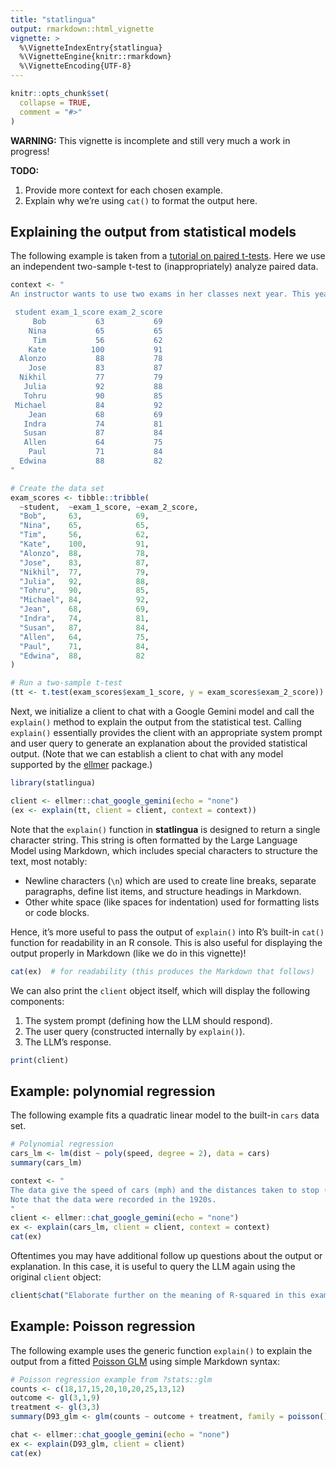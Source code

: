 ```yaml
---
title: "statlingua"
output: rmarkdown::html_vignette
vignette: >
  %\VignetteIndexEntry{statlingua}
  %\VignetteEngine{knitr::rmarkdown}
  %\VignetteEncoding{UTF-8}
---
```


```r
knitr::opts_chunk$set(
  collapse = TRUE,
  comment = "#>"
)
```

**WARNING:** This vignette is incomplete and still very much a work in progress!

**TODO:**

1. Provide more context for each chosen example.
2. Explain why we're using `cat()` to format the output here.

## Explaining the output from statistical models

The following example is taken from a [tutorial on paired t-tests](https://www.jmp.com/en/statistics-knowledge-portal/t-test/paired-t-test). Here we use an independent two-sample t-test to (inappropriately) analyze paired data.

```r
context <- "
An instructor wants to use two exams in her classes next year. This year, she gives both exams to the students. She wants to know if the exams are equally difficult and wants to check this by comparing the two sets of scores. Here is the data:

 student exam_1_score exam_2_score
     Bob           63           69
    Nina           65           65
     Tim           56           62
    Kate          100           91
  Alonzo           88           78
    Jose           83           87
  Nikhil           77           79
   Julia           92           88
   Tohru           90           85
 Michael           84           92
    Jean           68           69
   Indra           74           81
   Susan           87           84
   Allen           64           75
    Paul           71           84
  Edwina           88           82
"

# Create the data set
exam_scores <- tibble::tribble(
  ~student,  ~exam_1_score, ~exam_2_score,
  "Bob",     63,            69,
  "Nina",    65,            65,
  "Tim",     56,            62,
  "Kate",    100,           91,
  "Alonzo",  88,            78,
  "Jose",    83,            87,
  "Nikhil",  77,            79,
  "Julia",   92,            88,
  "Tohru",   90,            85,
  "Michael", 84,            92,
  "Jean",    68,            69,
  "Indra",   74,            81,
  "Susan",   87,            84,
  "Allen",   64,            75,
  "Paul",    71,            84,
  "Edwina",  88,            82
)

# Run a two-sample t-test
(tt <- t.test(exam_scores$exam_1_score, y = exam_scores$exam_2_score))
```

Next, we initialize a client to chat with a Google Gemini model and call the `explain()` method to explain the output from the statistical test. Calling `explain()` essentially provides the client with an appropriate system prompt and user query to generate an explanation about the provided statistical output. (Note that we can establish a client to chat with any model supported by the [ellmer](https://cran.r-project.org/package=ellmer) package.) 

```r
library(statlingua)

client <- ellmer::chat_google_gemini(echo = "none")
(ex <- explain(tt, client = client, context = context))
```

Note that the `explain()` function in **statlingua** is designed to return a single character string. This string is often formatted by the Large Language Model using Markdown, which includes special characters to structure the text, most notably:

* Newline characters (`\n`) which are used to create line breaks, separate paragraphs, define list items, and structure headings in Markdown.
* Other white space (like spaces for indentation) used for formatting lists or code blocks.

Hence, it's more useful to pass the output of `explain()` into R's built-in `cat()` function for readability in an R console. This is also useful for displaying the output properly in Markdown (like we do in this vignette)!

```r
cat(ex)  # for readability (this produces the Markdown that follows)
```

We can also print the `client` object itself, which will display the following components:

1) The system prompt (defining how the LLM should respond).
2) The user query (constructed internally by `explain()`).
3) The LLM's response.

```r
print(client)
```


## Example: polynomial regression

The following example fits a quadratic linear model to the built-in `cars` data set.

```r
# Polynomial regression
cars_lm <- lm(dist ~ poly(speed, degree = 2), data = cars)
summary(cars_lm)
```

```r
context <- "
The data give the speed of cars (mph) and the distances taken to stop (ft).
Note that the data were recorded in the 1920s.
"
client <- ellmer::chat_google_gemini(echo = "none")
ex <- explain(cars_lm, client = client, context = context)
cat(ex)
```

Oftentimes you may have additional follow up questions about the output or explanation. In this case, it is useful to query the LLM again using the original `client` object:

```r
client$chat("Elaborate further on the meaning of R-squared in this example.") |> cat()
```

## Example: Poisson regression

The following example uses the generic function `explain()` to explain the output from a fitted [Poisson GLM](https://en.wikipedia.org/wiki/Poisson_regression) using simple Markdown syntax:

```r
# Poisson regression example from ?stats::glm
counts <- c(18,17,15,20,10,20,25,13,12)
outcome <- gl(3,1,9)
treatment <- gl(3,3)
summary(D93_glm <- glm(counts ~ outcome + treatment, family = poisson()))
```

```r
chat <- ellmer::chat_google_gemini(echo = "none")
ex <- explain(D93_glm, client = client) 
cat(ex)
```
